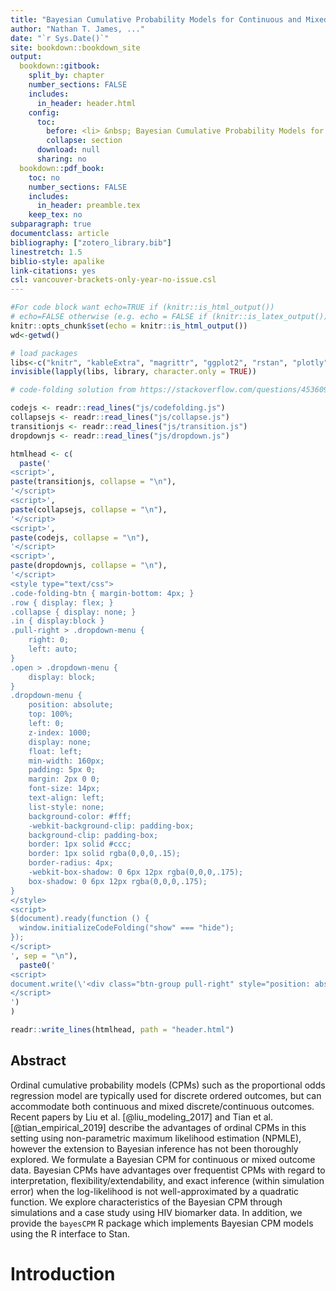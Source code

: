 ```yaml
---
title: "Bayesian Cumulative Probability Models for Continuous and Mixed Outcomes"
author: "Nathan T. James, ..."
date: "`r Sys.Date()`"
site: bookdown::bookdown_site
output: 
  bookdown::gitbook:
    split_by: chapter
    number_sections: FALSE
    includes:
      in_header: header.html
    config:
      toc:
        before: <li> &nbsp; Bayesian Cumulative Probability Models for Continuous and Mixed Outcomes </li>
        collapse: section
      download: null
      sharing: no    
  bookdown::pdf_book:
    toc: no
    number_sections: FALSE
    includes:
      in_header: preamble.tex
    keep_tex: no
subparagraph: true
documentclass: article 
bibliography: ["zotero_library.bib"]
linestretch: 1.5
biblio-style: apalike
link-citations: yes
csl: vancouver-brackets-only-year-no-issue.csl
---
```


```r
#For code block want echo=TRUE if (knitr::is_html_output())
# echo=FALSE otherwise (e.g. echo = FALSE if (knitr::is_latex_output()))
knitr::opts_chunk$set(echo = knitr::is_html_output())
wd<-getwd()

# load packages
libs<-c("knitr", "kableExtra", "magrittr", "ggplot2", "rstan", "plotly", "bayesplot", "ggExtra")
invisible(lapply(libs, library, character.only = TRUE))
```

```r
# code-folding solution from https://stackoverflow.com/questions/45360998/code-folding-in-bookdown

codejs <- readr::read_lines("js/codefolding.js")
collapsejs <- readr::read_lines("js/collapse.js")
transitionjs <- readr::read_lines("js/transition.js")
dropdownjs <- readr::read_lines("js/dropdown.js")

htmlhead <- c(
  paste('
<script>',
paste(transitionjs, collapse = "\n"),
'</script>
<script>',
paste(collapsejs, collapse = "\n"),
'</script>
<script>',
paste(codejs, collapse = "\n"),
'</script>
<script>',
paste(dropdownjs, collapse = "\n"),
'</script>
<style type="text/css">
.code-folding-btn { margin-bottom: 4px; }
.row { display: flex; }
.collapse { display: none; }
.in { display:block }
.pull-right > .dropdown-menu {
    right: 0;
    left: auto;
}
.open > .dropdown-menu {
    display: block;
}
.dropdown-menu {
    position: absolute;
    top: 100%;
    left: 0;
    z-index: 1000;
    display: none;
    float: left;
    min-width: 160px;
    padding: 5px 0;
    margin: 2px 0 0;
    font-size: 14px;
    text-align: left;
    list-style: none;
    background-color: #fff;
    -webkit-background-clip: padding-box;
    background-clip: padding-box;
    border: 1px solid #ccc;
    border: 1px solid rgba(0,0,0,.15);
    border-radius: 4px;
    -webkit-box-shadow: 0 6px 12px rgba(0,0,0,.175);
    box-shadow: 0 6px 12px rgba(0,0,0,.175);
}
</style>
<script>
$(document).ready(function () {
  window.initializeCodeFolding("show" === "hide");
});
</script>
', sep = "\n"),
  paste0('
<script>
document.write(\'<div class="btn-group pull-right" style="position: absolute; top: 20%; right: 2%; z-index: 200"><button type="button" class="btn btn-default btn-xs dropdown-toggle" data-toggle="dropdown" aria-haspopup="true" aria-expanded="true" data-_extension-text-contrast=""><span>Toggle All Code</span> <span class="caret"></span></button><ul class="dropdown-menu" style="min-width: 70px;"><li><a id="rmd-show-all-code" href="#">Show All</a></li><li><a id="rmd-hide-all-code" href="#">Hide All</a></li></ul></div>\')
</script>
')
)

readr::write_lines(htmlhead, path = "header.html")
```

## Abstract

Ordinal cumulative probability models (CPMs) such as the proportional odds regression model are typically used for discrete ordered outcomes, but can accommodate both continuous and mixed discrete/continuous outcomes.  Recent papers by Liu et al. [@liu_modeling_2017] and Tian et al. [@tian_empirical_2019] describe the advantages of ordinal CPMs in this setting using non-parametric maximum likelihood estimation (NPMLE), however the extension to Bayesian inference has not been thoroughly explored. We formulate a Bayesian CPM for continuous or mixed outcome data. Bayesian CPMs have advantages over frequentist CPMs with regard to interpretation, flexibility/extendability, and exact inference (within simulation error) when the log-likelihood is not well-approximated by a quadratic function. We explore characteristics of the Bayesian CPM through simulations and a case study using HIV biomarker data. In addition, we provide the `bayesCPM` R package which implements Bayesian CPM models using the R interface to Stan.

<!-- comparison to BNP?? -->

# Introduction